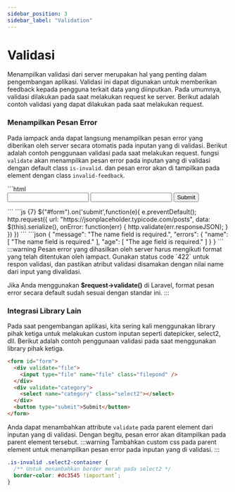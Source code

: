 ```yaml
---
sidebar_position: 3
sidebar_label: "Validation"
---
```


# Validasi

Menampilkan validasi dari server merupakan hal yang penting dalam pengembangan aplikasi. Validasi ini dapat digunakan untuk memberikan feedback kepada pengguna terkait data yang diinputkan. Pada umumnya, validasi dilakukan pada saat melakukan request ke server. Berikut adalah contoh validasi yang dapat dilakukan pada saat melakukan request.

### Menampilkan Pesan Error

Pada iampack anda dapat langsung menampilkan pesan error yang diberikan oleh server secara otomatis pada inputan yang di validasi. Berikut adalah contoh penggunaan validasi pada saat melakukan request. fungsi `validate` akan menampilkan pesan error pada inputan yang di validasi dengan default class `is-invalid`. dan pesan error akan di tampilkan pada element dengan class `invalid-feedback`.


<Tabs>
  <TabItem value="html" label="HTML" default>
    ```html
    <form id="form">
        <input type="text" name="name" validate="name">
        <input type="text" name="age" validate="age">
        <button type="submit">Submit</button>
    </form>
    ```
  </TabItem>
  <TabItem value="javascript" label="JS">
    ```js {7}
    $("#form").on('submit',function(e){
        e.preventDefault();
        http.request({
            url: "https://jsonplaceholder.typicode.com/posts",
            data: $(this).serialize(),
            onError: function(err) {
                http.validate(err.responseJSON);
            }
        })
    })
    ```
  </TabItem>
  <TabItem value="response" label="Response Error">
    ```json
    {
        "message": "The name field is required.",
        "errors": {
            "name": [
                "The name field is required."
            ],
            "age": [
                "The age field is required."
            ]
        }
    }
    ```
  </TabItem>
</Tabs>
:::warning
Pesan error yang dihasilkan oleh server harus mengikuti format yang telah ditentukan oleh iampact. Gunakan status code `422` untuk respon validasi, dan pastikan atribut validasi disamakan dengan nilai name dari input yang divalidasi.

Jika Anda menggunakan **$request->validate()** di Laravel, format pesan error secara default sudah sesuai dengan standar ini.
:::

### Integrasi Library Lain

Pada saat pengembangan aplikasi, kita sering kali menggunakan library pihak ketiga untuk melakukan custom inputan seperti datepicker, select2, dll. Berikut adalah contoh penggunaan validasi pada saat menggunakan library pihak ketiga.

```html
<form id="form">
  <div validate="file">
    <input type="file" name="file" class="filepond" />
  </div>
  <div validate="category">
    <select name="category" class="select2"></select>
  </div>
  <button type="submit">Submit</button>
</form>
```

Anda dapat menambahkan attribute `validate` pada parent element dari inputan yang di validasi. Dengan begitu, pesan error akan ditampilkan pada parent element tersebut.
:::warning
Tambahkan custom css pada parent element untuk menampilkan pesan error pada inputan yang di validasi.
:::

```css
.is-invalid .select2-container {
  /** Untuk menambahkan border merah pada select2 */
  border-color: #dc3545 !important`;
}
```
